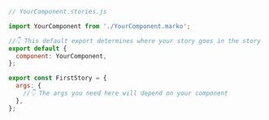 ```js
// YourComponent.stories.js

import YourComponent from './YourComponent.marko';

//👇 This default export determines where your story goes in the story list
export default {
  component: YourComponent,
};

export const FirstStory = {
  args: {
    //👇 The args you need here will depend on your component
  },
};
```
